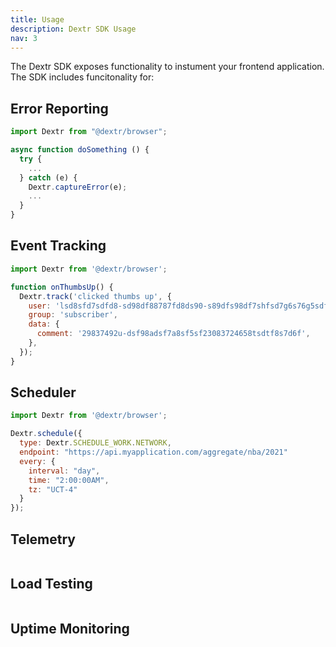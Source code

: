 ```yaml
---
title: Usage
description: Dextr SDK Usage
nav: 3
---
```


The Dextr SDK exposes functionality to instument your frontend application. The
SDK includes funcitonality for:

## Error Reporting

```javascript
import Dextr from "@dextr/browser";

async function doSomething () {
  try {
    ...
  } catch (e) {
    Dextr.captureError(e);
    ...
  }
}
```

## Event Tracking

```javascript
import Dextr from '@dextr/browser';

function onThumbsUp() {
  Dextr.track('clicked thumbs up', {
    user: 'lsd8sfd7sdfd8-sd98df88787fd8ds90-s89dfs98df7shfsd7g6s76g5sdft',
    group: 'subscriber',
    data: {
      comment: '29837492u-dsf98adsf7a8sf5sf23083724658tsdtf8s7d6f',
    },
  });
}
```

## Scheduler

```javascript
import Dextr from '@dextr/browser';

Dextr.schedule({
  type: Dextr.SCHEDULE_WORK.NETWORK,
  endpoint: "https://api.myapplication.com/aggregate/nba/2021"
  every: {
    interval: "day",
    time: "2:00:00AM",
    tz: "UCT-4"
  }
});
```

## Telemetry

```javascript

```

## Load Testing

```javascript

```

## Uptime Monitoring

```javascript

```
